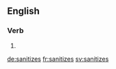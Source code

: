 
==English==

===Verb===
{{head|en|verb form}}

# {{en-third-person singular of|sanitize}}

[[de:sanitizes]]
[[fr:sanitizes]]
[[sv:sanitizes]]
